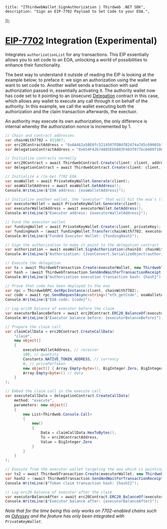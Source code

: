 
	title: "IThirdwebWallet.SignAuthorization | Thirdweb .NET SDK",
	description: "Sign an EIP-7702 Payload to Set Code to your EOA.",
});

# [EIP-7702](https://eips.ethereum.org/EIPS/eip-7702) Integration (Experimental)
Integrates `authorizationList` for any transactions.
This EIP essentially allows you to set code to an EOA, unlocking a world of possibilities to enhance their functionality.

The best way to understand it outside of reading the EIP is looking at the example below; to preface it: we sign an authorization using the wallet we want to set code to. Another wallet sends a transaction with said authorization passed in, essentially activating it. The authority wallet now has code set to it pointing to an (insecure) [Delegation](https://thirdweb.com/odyssey-911867/0x654F42b74885EE6803F403f077bc0409f1066c58) contract in this case, which allows any wallet to execute any call through it on behalf of the authority. In this example, we call the wallet executing both the authorization and the claim transaction afterwards, the exectuor.

An authority may execute its own authorization, the only difference is internal whereby the authorization nonce is incremented by 1.

```csharp
// Chain and contract addresses
var chainWith7702 = 911867;
var erc20ContractAddress = "0xAA462a5BE0fc5214507FDB4fB2474a7d5c69065b"; // Fake ERC20
var delegationContractAddress = "0x654F42b74885EE6803F403f077bc0409f1066c58"; // BatchCallDelegation

// Initialize contracts normally
var erc20Contract = await ThirdwebContract.Create(client: client, address: erc20ContractAddress, chain: chainWith7702);
var delegationContract = await ThirdwebContract.Create(client: client, address: delegationContractAddress, chain: chainWith7702);

// Initialize a (to-be) 7702 EOA
var eoaWallet = await PrivateKeyWallet.Generate(client);
var eoaWalletAddress = await eoaWallet.GetAddress();
Console.WriteLine($"EOA address: {eoaWalletAddress}");

// Initialize another wallet, the "executor" that will hit the eoa's (to-be) execute function
var executorWallet = await PrivateKeyWallet.Generate(client);
var executorWalletAddress = await executorWallet.GetAddress();
Console.WriteLine($"Executor address: {executorWalletAddress}");

// Fund the executor wallet
var fundingWallet = await PrivateKeyWallet.Create(client, privateKey);
var fundingHash = (await fundingWallet.Transfer(chainWith7702, executorWalletAddress, BigInteger.Parse("0.001".ToWei()))).TransactionHash;
Console.WriteLine($"Funded Executor Wallet: {fundingHash}");

// Sign the authorization to make it point to the delegation contract
var authorization = await eoaWallet.SignAuthorization(chainId: chainWith7702, contractAddress: delegationContractAddress, willSelfExecute: false);
Console.WriteLine($"Authorization: {JsonConvert.SerializeObject(authorization, Formatting.Indented)}");

// Execute the delegation
var tx = await ThirdwebTransaction.Create(executorWallet, new ThirdwebTransactionInput(chainId: chainWith7702, to: executorWalletAddress, authorization: authorization));
var hash = (await ThirdwebTransaction.SendAndWaitForTransactionReceipt(tx)).TransactionHash;
Console.WriteLine($"Authorization execution transaction hash: {hash}");

// Prove that code has been deployed to the eoa
var rpc = ThirdwebRPC.GetRpcInstance(client, chainWith7702);
var code = await rpc.SendRequestAsync<string>("eth_getCode", eoaWalletAddress, "latest");
Console.WriteLine($"EOA code: {code}");

// Log erc20 balance of executor before the claim
var executorBalanceBefore = await erc20Contract.ERC20_BalanceOf(executorWalletAddress);
Console.WriteLine($"Executor balance before: {executorBalanceBefore}");

// Prepare the claim call
var claimCallData = erc20Contract.CreateCallData(
    "claim",
    new object[]
    {
        executorWalletAddress, // receiver
        100, // quantity
        Constants.NATIVE_TOKEN_ADDRESS, // currency
        0, // pricePerToken
        new object[] { Array.Empty<byte>(), BigInteger.Zero, BigInteger.Zero, Constants.ADDRESS_ZERO }, // allowlistProof
        Array.Empty<byte>() // data
    }
);

// Embed the claim call in the execute call
var executeCallData = delegationContract.CreateCallData(
    method: "execute",
    parameters: new object[]
    {
        new List<Thirdweb.Console.Call>
        {
            new()
            {
                Data = claimCallData.HexToBytes(),
                To = erc20ContractAddress,
                Value = BigInteger.Zero
            }
        }
    }
);

// Execute from the executor wallet targeting the eoa which is pointing to the delegation contract
var tx2 = await ThirdwebTransaction.Create(executorWallet, new ThirdwebTransactionInput(chainId: chainWith7702, to: eoaWalletAddress, data: executeCallData));
var hash2 = (await ThirdwebTransaction.SendAndWaitForTransactionReceipt(tx2)).TransactionHash;
Console.WriteLine($"Token claim transaction hash: {hash2}");

// Log erc20 balance of executor after the claim
var executorBalanceAfter = await erc20Contract.ERC20_BalanceOf(executorWalletAddress);
Console.WriteLine($"Executor balance after: {executorBalanceAfter}");
```

_Note that for the time being this only works on 7702-enabled chains such as [Odyssey](https://thirdweb.com/odyssey-911867) and the feature has only been integrated with `PrivateKeyWallet`._